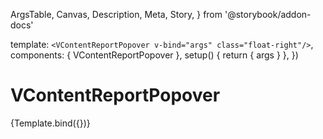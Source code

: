   ArgsTable,
  Canvas,
  Description,
  Meta,
  Story,
} from '@storybook/addon-docs'


<Meta
  title="Components/VContentReportPopover"
  component={VContentReportPopover}
/>

  template: `<VContentReportPopover v-bind="args" class="float-right"/>`,
  components: { VContentReportPopover },
  setup() {
    return { args }
  },
})

# VContentReportPopover

<Description of={VContentReportPopover} />

<ArgsTable of={VContentReportPopover} />

<Canvas>
  <Story
    name="Default"
    args={{
      media: {
        identifier: '0aff3595-8168-440b-83ff-7a80b65dea42',
        foreign_landing_url: 'https://wordpress.org/fauxpenverse/',
        provider: 'provider',
      },
    }}
  >
    {Template.bind({})}
  </Story>
</Canvas>

